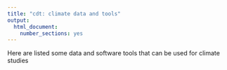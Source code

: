 ```yaml
---
title: "cdt: climate data and tools"
output: 
  html_document: 
    number_sections: yes
---
```

Here are listed some data and software tools that can be used for climate studies